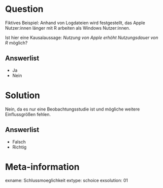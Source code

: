 Question
========

Fiktives Beispiel: Anhand von Logdateien wird festgestellt, das Apple Nutzer:innen länger mit R arbeiten als Windows Nutzer:innen. 

Ist hier eine Kausalaussage: *Nutzung von Apple erhöht Nutzungsdauer von R* möglich?

Answerlist
----------
* Ja
* Nein


Solution
========

Nein, da es nur eine Beobachtungsstudie ist und mögliche weitere Einflussgrößen fehlen.

Answerlist
----------
* Falsch
* Richtig



Meta-information
================
exname: Schlussmoeglichkeit
extype: schoice
exsolution: 01